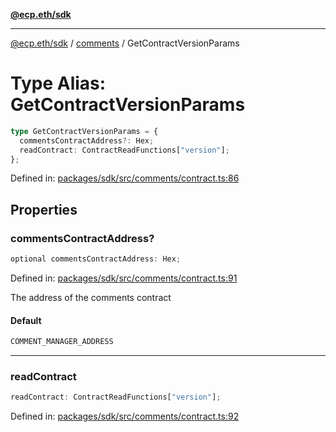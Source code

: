[**@ecp.eth/sdk**](../../index.mdx)

***

[@ecp.eth/sdk](/sdk-reference/index.mdx) / [comments](/sdk-reference/comments/index.mdx) / GetContractVersionParams

# Type Alias: GetContractVersionParams

```ts
type GetContractVersionParams = {
  commentsContractAddress?: Hex;
  readContract: ContractReadFunctions["version"];
};
```

Defined in: [packages/sdk/src/comments/contract.ts:86](https://github.com/ecp-eth/comments-monorepo/blob/main/packages/sdk/src/comments/contract.ts#L86)

## Properties

### commentsContractAddress?

```ts
optional commentsContractAddress: Hex;
```

Defined in: [packages/sdk/src/comments/contract.ts:91](https://github.com/ecp-eth/comments-monorepo/blob/main/packages/sdk/src/comments/contract.ts#L91)

The address of the comments contract

#### Default

```ts
COMMENT_MANAGER_ADDRESS
```

***

### readContract

```ts
readContract: ContractReadFunctions["version"];
```

Defined in: [packages/sdk/src/comments/contract.ts:92](https://github.com/ecp-eth/comments-monorepo/blob/main/packages/sdk/src/comments/contract.ts#L92)
